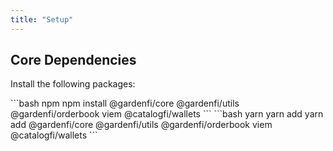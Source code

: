 ```yaml
---
title: "Setup"
---
```


## Core Dependencies

Install the following packages:

<CodeGroup>
    ```bash npm
    npm install @gardenfi/core @gardenfi/utils @gardenfi/orderbook viem @catalogfi/wallets
    ```    
    ```bash yarn
    yarn add yarn add @gardenfi/core @gardenfi/utils @gardenfi/orderbook viem @catalogfi/wallets
    ```
</CodeGroup>
